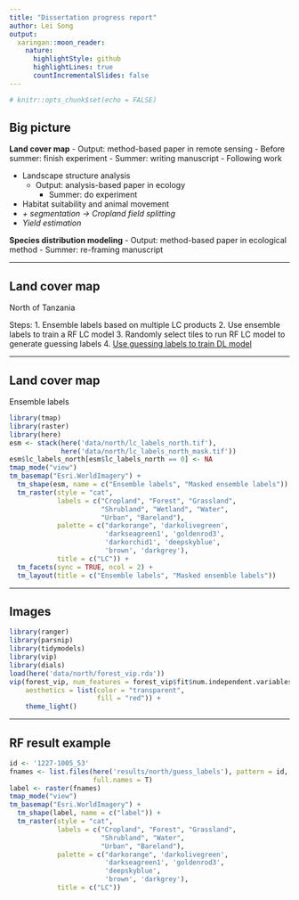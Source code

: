 ```yaml
---
title: "Dissertation progress report"
author: Lei Song
output:
  xaringan::moon_reader:
    nature:
      highlightStyle: github
      highlightLines: true
      countIncrementalSlides: false
---
```


```r
# knitr::opts_chunk$set(echo = FALSE)
```

## Big picture

**Land cover map**
- Output: method-based paper in remote sensing
  - Before summer: finish experiment
  - Summer: writing manuscript
- Following work
  
  - Landscape structure analysis
     - Output: analysis-based paper in ecology
       - Summer: do experiment
  - Habitat suitability and animal movement
  - *+ segmentation -> Cropland field splitting*
  - *Yield estimation*

**Species distribution modeling**
- Output: method-based paper in ecological method
  - Summer: re-framing manuscript

---

## Land cover map

North of Tanzania

Steps:
1. Ensemble labels based on multiple LC products
2. Use ensemble labels to train a RF LC model
3. Randomly select tiles to run RF LC model to generate guessing labels
4. <ins>Use guessing labels to train DL model</ins>

---

## Land cover map

Ensemble labels

```r
library(tmap)
library(raster)
library(here)
esm <- stack(here('data/north/lc_labels_north.tif'),
             here('data/north/lc_labels_north_mask.tif'))
esm$lc_labels_north[esm$lc_labels_north == 0] <- NA
tmap_mode("view")
tm_basemap("Esri.WorldImagery") +
  tm_shape(esm, name = c("Ensemble labels", "Masked ensemble labels")) +
  tm_raster(style = "cat", 
            labels = c("Cropland", "Forest", "Grassland", 
                       "Shrubland", "Wetland", "Water", 
                       "Urban", "Bareland"),
            palette = c("darkorange", 'darkolivegreen', 
                        'darkseagreen1', 'goldenrod3', 
                        'darkorchid1', 'deepskyblue', 
                        'brown', 'darkgrey'),
            title = c("LC")) +
  tm_facets(sync = TRUE, ncol = 2) +
  tm_layout(title = c("Ensemble labels", "Masked ensemble labels"))
```

---

## Images

```r
library(ranger)
library(parsnip)
library(tidymodels)
library(vip)
library(dials)
load(here('data/north/forest_vip.rda'))
vip(forest_vip, num_features = forest_vip$fit$num.independent.variables,
    aesthetics = list(color = "transparent", 
                      fill = "red")) +
    theme_light()
```

---

## RF result example

```r
id <- '1227-1005_53'
fnames <- list.files(here('results/north/guess_labels'), pattern = id,
                     full.names = T)
label <- raster(fnames)
tmap_mode("view")
tm_basemap("Esri.WorldImagery") +
  tm_shape(label, name = c("label")) +
  tm_raster(style = "cat", 
            labels = c("Cropland", "Forest", "Grassland", 
                       "Shrubland", "Water", 
                       "Urban", "Bareland"),
            palette = c("darkorange", 'darkolivegreen', 
                        'darkseagreen1', 'goldenrod3', 
                        'deepskyblue', 
                        'brown', 'darkgrey'),
            title = c("LC"))
```
